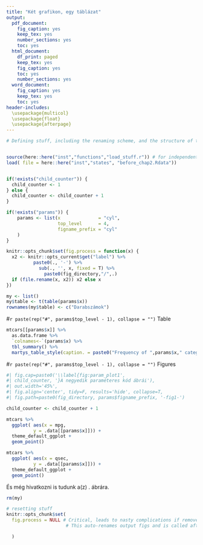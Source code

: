 ```yaml
---
title: "Két grafikon, egy táblázat"
output:
  pdf_document: 
    fig_caption: yes
    keep_tex: yes
    number_sections: yes
    toc: yes
  html_document:
    df_print: paged
    keep_tex: yes
    fig_caption: yes
    toc: yes
    number_sections: yes
  word_document: 
    fig_caption: yes
    keep_tex: yes
    toc: yes
header-includes:
  \usepackage{multicol}
  \usepackage{float}
  \usepackage{afterpage}
---
```


<!---
Atzs munkája nyomán (copy-paste-tel)

A header-be még ezek kellettek volna, de kivettem, helyette az egész envir.-t frissítem:

params:
  x: !r c("cyl")
  top_level: 1
  figname_prefix: h0
  
Ezt ugyan használja a file, de nem tudja felülírni a load() paranccsal a régi env.-ből a beolvasandó rdata.
--->

```r

# Defining stuff, including the renaming scheme, and the structure of the output


source(here::here("inst","functions","load_stuff.r")) # for independent compilation
load( file = here::here("inst","states", "before_chap2.Rdata"))


if(!exists("child_counter")) {
  child_counter <- 1
} else {
  child_counter <- child_counter + 1
}

if(!exists("params")) {
    params <- list(x              = "cyl",
                   top_level      = 4,
                   figname_prefix = "cyl"
    )
}

knitr::opts_chunk$set(fig.process = function(x) {
  x2 <- knitr::opts_current$get("label") %>%
          paste0(., '-') %>%
            sub(., '', x, fixed = T) %>%
              paste0(fig_directory,"/",.)
  if (file.rename(x, x2)) x2 else x
})

my <- list()
my$table <- t(table(params$x))
rownames(my$table) <- c("Darabszámok")
```

#`r paste(rep("#", params$top_level - 1), collapse = "")` Table

```r

mtcars[[params$x]] %>%
  as.data.frame %>%
  `colnames<-`(params$x) %>%
  tbl_summary() %>%
  martys_table_style(caption. = paste0("Frequency of ",params$x," categories"))

```


#`r paste(rep("#", params$top_level - 1), collapse = "")` Figures

```r
#| fig.cap=paste0('\\label{fig:param_plot1', 
#| child_counter, '}A negyedik paraméteres kód ábrái'),
#| out.width='45%',
#| fig.align='center', tidy=F, results='hide', collapse=T,
#| fig.path=paste0(fig_directory, params$figname_prefix, '-fig1-')

child_counter <- child_counter + 1

mtcars %>%
  ggplot( aes(x = mpg,
          y = .data[[params$x]])) +
  theme_default_ggplot +
  geom_point()

mtcars %>%
  ggplot( aes(x = qsec,
          y = .data[[params$x]])) +
  theme_default_ggplot +
  geom_point()

```



\begin{figure}[h]
\begin{multicols}{2}
\begin{figure}[H]
\includegraphics[width = \linewidth]{`r paste0(fig_directory, params$figname_prefix, '-fig1-1')`}
\caption{Bal oldali ábra}
\label{fig:bar2_a`r child_counter`}
\end{figure}

\columnbreak

\begin{figure}[H]
\includegraphics[width = \linewidth]{`r paste0(fig_directory, params$figname_prefix, '-fig1-2')`}
\centering
\caption{Jobb oldali ábra}
\label{fig:bar2_b`r child_counter`}
\end{figure}
\end{multicols}
\end{figure}


És még hivatkozni is tudunk a(z) \ref{fig:param_plot1`r child_counter`}. ábrára.

```r
rm(my)

# resetting stuff
knitr::opts_chunk$set(
  fig.process = NULL # Critical, leads to nasty complications if removed
                      # This auto-renames output figs and is called afterwards if not reset

  )

```

